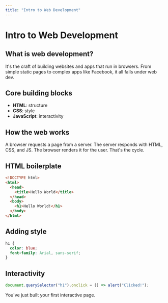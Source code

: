 ```yaml
---
title: "Intro to Web Development"
---
```


# Intro to Web Development

## What is web development?
It's the craft of building websites and apps that run in browsers. From simple static pages to complex apps like Facebook, it all falls under web dev.

## Core building blocks
- **HTML**: structure  
- **CSS**: style  
- **JavaScript**: interactivity  

## How the web works
A browser requests a page from a server. The server responds with HTML, CSS, and JS. The browser renders it for the user. That's the cycle.

## HTML boilerplate
```html
<!DOCTYPE html>
<html>
  <head>
    <title>Hello World</title>
  </head>
  <body>
    <h1>Hello World!</h1>
  </body>
</html>
```

## Adding style
```css
h1 {
  color: blue;
  font-family: Arial, sans-serif;
}
```

## Interactivity
```javascript
document.querySelector("h1").onclick = () => alert("Clicked!");
```

You've just built your first interactive page.
